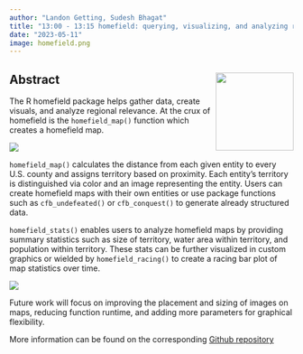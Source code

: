 ```yaml
---
author: "Landon Getting, Sudesh Bhagat"
title: "13:00 - 13:15 homefield: querying, visualizing, and analyzing regional relevance"
date: "2023-05-11"
image: homefield.png
---
```

 
 
## Abstract <img src="https://github.com/Landon-Getting/homefield-graphics/blob/main/sticker.png?raw=true" align="right" height="138" />

The R homefield package helps gather data, create visuals, and analyze regional relevance. At the crux of homefield is the `homefield_map()` function which creates a homefield map.

![](https://github.com/Landon-Getting/homefield-graphics/blob/main/example_map.png?raw=true)

`homefield_map()` calculates the distance from each given entity to every U.S. county and assigns territory based on proximity. Each entity's territory is distinguished via color and an image representing the entity. Users can create homefield maps with their own entities or use package functions such as `cfb_undefeated()` or `cfb_conquest()` to generate already structured data. 

`homefield_stats()` enables users to analyze homefield maps by providing summary statistics such as size of territory, water area within territory, and population within territory. These stats can be further visualized in custom graphics or wielded by `homefield_racing()` to create a racing bar plot of map statistics over time.

![](https://github.com/Landon-Getting/homefield-graphics/blob/main/homefield_racing.gif?raw=true)

Future work will focus on improving the placement and sizing of images on maps, reducing function runtime, and adding more parameters for graphical flexibility. 

More information can be found on the corresponding [Github repository](https://github.com/Landon-Getting/homefield)
